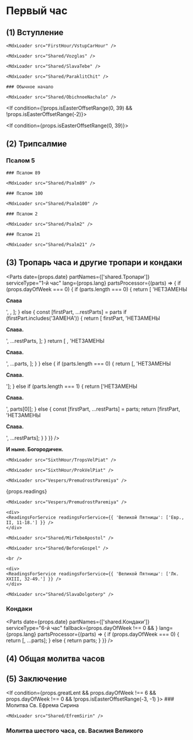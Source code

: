 
# Первый час

## (1) Вступление

<If condition={props.isEasterOffsetRange(-2)}>
    
    <MdxLoader src="FirstHour/VstupCarHour" />

    <MdxLoader src="Shared/Vozglas" />

    <MdxLoader src="Shared/SlavaTebe" />

    <MdxLoader src="Shared/ParaklitChit" />

    ### Обычное начало

    <MdxLoader src="Shared/ObichnoeNachalo" />
    
</If>

<If condition={!props.isEasterOffsetRange(0, 39) && !props.isEasterOffsetRange(-2)}>
    <MdxLoader src="Shared/Pridite3" />
</If>

<If condition={props.isEasterOffsetRange(0, 39)}>
    <MdxLoader src="Shared/EasterTroparion3x" chitaetsa />
</If>

## (2) Трипсалмие

### Псалом 5

<MdxLoader src="Shared/Psalm5" />

<If condition={!props.isEasterOffsetRange(-2)}>
    
    ### Псалом 89
    
    <MdxLoader src="Shared/Psalm89" />

    ### Псалом 100
    
    <MdxLoader src="Shared/Psalm100" />
    
</If>

<If condition={props.isEasterOffsetRange(-2)}>
    
    ### Псалом 2
    
    <MdxLoader src="Shared/Psalm2" />

    ### Псалом 21
    
    <MdxLoader src="Shared/Psalm21" />
    
</If>

<MdxLoader src="Shared/AfterTripsalm" />

<MdxLoader src="Shared/GospodiPomiluy3" />

## (3) Тропарь часа и другие тропари и кондаки

<Parts
    date={props.date}
    partNames={['shared.Тропари']}
    serviceType="1-й час"
    lang={props.lang}
    partsProcessor={(parts) => {
        if (props.dayOfWeek === 0) {
            if (parts.length === 0) {
                return [
                    'НЕТЗАМЕНЫ<p><strong>Слава</strong></p>',
                    <SundayTroparions date={props.date} day={props.day} />,
                ];
            } else {
                const [firstPart, ...restParts] = parts
                if (firstPart.includes('ЗАМЕНА')) {
                    return [
                        firstPart,
                        'НЕТЗАМЕНЫ<p><strong>Слава.</strong></p>',
                        ...restParts,
                    ];
                }
                return [
                    <SundayTroparions date={props.date} day={props.day} />,
                    'НЕТЗАМЕНЫ<p><strong>Слава.</strong></p>',
                    ...parts,
                ];
            }
        } else {
            if (parts.length === 0) {
                return [<Tropar1Chasa />, 'НЕТЗАМЕНЫ<p><strong>Слава.</strong></p>'];
            } else if (parts.length === 1) {
                return ['НЕТЗАМЕНЫ<p><strong>Слава.</strong></p>', parts[0]];
            } else {
                const [firstPart, ...restParts] = parts;
                return [firstPart, 'НЕТЗАМЕНЫ<p><strong>Слава.</strong></p>', ...restParts];
            }
        }
    }}
/>

**И ныне. Богородичен.**

<MdxLoader src="FirstHour/Bogorodichen" />

<If condition={props.isEasterOffsetRange(-2)}>
    
    <MdxLoader src="SixthHour/TropsVelPiat" />
    
    <MdxLoader src="SixthHour/ProkVelPiat" />
    
    <MdxLoader src="Vespers/PremudrostParemiya" />
    
</If>
    
{props.readings}

<If condition={props.isEasterOffsetRange(-2)}>
    
    <MdxLoader src="Vespers/PremudrostParemiya" />
    
    <div>
    <ReadingsForService readingsForService={{ 'Великой Пятницы': ['Евр., II, 11-18.'] }} />
    </div>

    <MdxLoader src="Shared/MirTebeApostol" />
    
    <MdxLoader src="Shared/BeforeGospel" />
    
    <br />
    
    <div>
    <ReadingsForService readingsForService={{ 'Великой Пятницы': ['Лк. XXIII, 32-49.'] }} />
    </div>
    
    <MdxLoader src="Shared/SlavaDolgoterp" />

</If>

<MdxLoader src="SixthHour/Tropar6Chasa2" />

<MdxLoader src="Shared/STrisvatogo" />

### Кондаки

<Parts
    date={props.date}
    partNames={['shared.Кондаки']}
    serviceType="6-й час"
    fallback={props.dayOfWeek !== 0 && <MdxLoader src="SixthHour/Kondaks" dayOfWeek={props.dayOfWeek} />}
    lang={props.lang}
    partsProcessor={(parts) => {
        if (props.dayOfWeek === 0) {
            return [<SundayKondacs date={props.date} day={props.day} />, ...parts];
        } else {
            return parts;
        }
    }}
/>

<MdxLoader src="Shared/GospodiPomiluy40" />

## (4) Общая молитва часов

<MdxLoader src="Shared/MolitvaChasov" />

## (5) Заключение

<MdxLoader src="Shared/ZakluchenieChasov" isEasterOffsetRange={props.isEasterOffsetRange} />

<If condition={props.greatLent && props.dayOfWeek !== 6 && props.dayOfWeek !== 0 && !props.isEasterOffsetRange(-3, -1) }>
    ### Молитва Св. Ефрема Сирина

    <MdxLoader src="Shared/EfremSirin" />

</If>

### Молитва шестого часа, св. Василия Великого

<MdxLoader src="SixthHour/Molitva6Chasa" />
